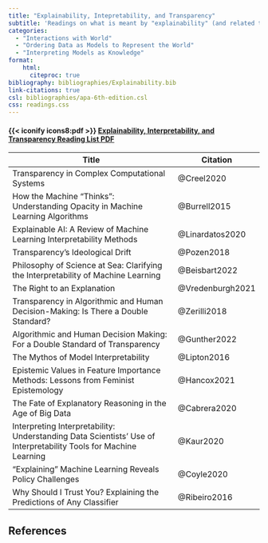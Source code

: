 ```yaml
---
title: "Explainability, Intepretability, and Transparency"
subtitle: 'Readings on what is meant by "explainability" (and related terms like "transparency" and "interpretability") in data science and to what extent acheiving explainabilty (or transparency or interpretability) in algorithms is morally important.'
categories:
  - "Interactions with World"
  - "Ordering Data as Models to Represent the World"
  - "Interpreting Models as Knowledge"
format:
    html:
      citeproc: true
bibliography: bibliographies/Explainability.bib
link-citations: true
csl: bibliographies/apa-6th-edition.csl
css: readings.css
---
```


::: link-2
::: link-2-header
#### {{< iconify icons8:pdf >}} <a href = "pdf-qmds/Explainability-pdf.qmd" target = "_blank">Explainability, Interpretability, and Transparency Reading List PDF</a>
:::
:::

| Title                                                                                                            | Citation         |
|-----------------------------------------------------|-------------------|
| Transparency in Complex Computational Systems                                                                    | @Creel2020       |
| How the Machine "Thinks": Understanding Opacity in Machine Learning Algorithms                                   | @Burrell2015     |
| Explainable AI: A Review of Machine Learning Interpretability Methods                                            | @Linardatos2020  |
| Transparency's Ideological Drift                                                                                 | @Pozen2018       |
| Philosophy of Science at Sea: Clarifying the Interpretability of Machine Learning                                | @Beisbart2022    |
| The Right to an Explanation                                                                                      | @Vredenburgh2021 |
| Transparency in Algorithmic and Human Decision-Making: Is There a Double Standard?                               | @Zerilli2018     |
| Algorithmic and Human Decision Making: For a Double Standard of Transparency                                     | @Gunther2022     |
| The Mythos of Model Interpretability                                                                             | @Lipton2016      |
| Epistemic Values in Feature Importance Methods: Lessons from Feminist Epistemology                               | @Hancox2021      |
| The Fate of Explanatory Reasoning in the Age of Big Data                                                         | @Cabrera2020     |
| Interpreting Interpretability: Understanding Data Scientists' Use of Interpretability Tools for Machine Learning | @Kaur2020        |
| "Explaining" Machine Learning Reveals Policy Challenges                                                          | @Coyle2020       |
| Why Should I Trust You? Explaining the Predictions of Any Classifier                                             | @Ribeiro2016     |

## References

::: {#refs}
:::

